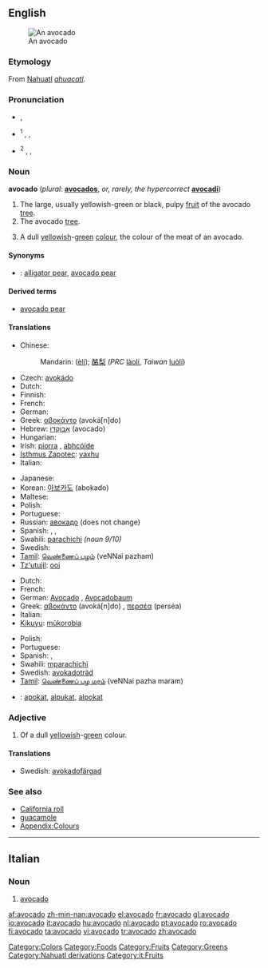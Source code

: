 {{wikipedia}}
{{wikibooks|cookbook=avocado}}
{{also|Avocado}}
==English==
[[Image:Avocado.jpeg|thumb|An avocado]]

===Etymology===
From [[Nahuatl]] ''[[ahuacatl]]''.

===Pronunciation===
* {{a|RP}} {{IPA|/ævəˈkɑːdəʊ/}}, {{SAMPA|/{v@"kA:d@U/}}
* {{a|US}}<sup>1</sup> {{enPR|ăvəkäʹdō}}, {{IPA|/ævəˈkɑdoʊ/}}, {{SAMPA|/{v@"kAdoU/}}
* {{a|US}}<sup>2</sup> {{enPR|ävəkäʹdō}}, {{IPA|/ɑvəˈkɑdoʊ/}}, {{SAMPA|/Av@"kAdoU/}}
*: {{rhymes|ɑːdəʊ}}

===Noun===
'''avocado''' (''plural:'' '''[[avocados]]''', ''or, rarely, the hypercorrect'' '''[[avocadi]]''')

# The large, usually yellowish-green or black, pulpy [[fruit]] of the avocado [[tree]].
# The avocado [[tree]].
# {{colour}} A dull [[yellowish]]-[[green]] [[colour]], the colour of the meat of an avocado.
#: {{colour panel|avocado|6D6937}}

====Synonyms====
* {{italbrac|fruit}}: [[alligator pear]], [[avocado pear]]

====Derived terms====
* [[avocado pear]]

====Translations====
{{trans-top|fruit}}
* Chinese:
*: Mandarin: {{zh-ts|鱷梨|鳄梨}} ([[èlí]]); [[酪梨]] (''PRC'' [[làolí]], ''Taiwan'' [[luòlí]])
* Czech: [[avokádo]] {{n}}
* Dutch: {{t+|nl|avocado|m}}
* Finnish: {{t+|fi|avokado}}
* French: {{t+|fr|avocat|m}}
* German: {{t+|de|Avocado|f}}
* Greek: [[αβοκάντο]] (avoká[n]do) {{n}}
* Hebrew: [[אבוקדו|אָבוֹקָדוֹ]] (avocado) {{m}}
* Hungarian: {{t+|hu|avokádó}}
* Irish: [[piorra]] {{f}}, [[abhcóide]]
* [[Isthmus Zapotec]]: [[yaxhu]]
* Italian: {{t+|it|avocado|m}}
{{trans-mid}}
* Japanese: {{t-|ja|アボカド|tr=abokado|sc=Jpan}}
* Korean: [[아보카도]] (abokado)
* Maltese: {{t-|mt|avokado|m|xs=Maltese}}
* Polish: {{t-|pl|awokado|n}}
* Portuguese: {{t+|pt|abacate|m}}
* Russian: [[авокадо]] {{n}} (does not change)
* Spanish: {{t+|es|aguacate|m}}, {{t+|es|palta|f}} {{italbrac|Argentina|Bolivia|Chile|Ecuador|Paraguay|Uruguay}}, {{t-|es|cura|f}} {{italbrac|Colombia|dated - current usage : aguacate}}
* Swahili: [[parachichi]] ''(noun 9/10)''
* Swedish: {{t-|sv|avokado}}
* [[Tamil]]: [[வெண்ணைப் பழம்]] (veNNai pazham)
* [[Tz'utujil]]: [[ooj]]
{{trans-bottom}}

{{trans-top|tree}}
* Dutch: {{t+|nl|avocadoboom|m}}
* French: {{t+|fr|avocatier|m}}
* German: [[Avocado]] {{f}}, [[Avocadobaum]] {{m}}
* Greek: [[αβοκάντο]] (avoká[n]do) {{n}}, [[περσέα]] (perséa) {{m}}
* Italian: {{t+|it|avocado|m}}
* [[Kikuyu]]: [[mûkorobia]]
{{trans-mid}}
* Polish: {{t-|pl|awokado|n}}
* Portuguese: {{t+|pt|abacateiro|m}}
* Spanish: {{t+|es|aguacate|m}}, {{t-|es|palto|m}}
* Swahili: [[mparachichi]]
* Swedish: [[avokadoträd]] {{n}}
* [[Tamil]]: [[வெண்ணைப் பழ மரம்]] (veNNai pazha maram)
{{trans-bottom}}

{{trans-top|colour}}
{{trans-mid}}
{{trans-bottom}}

{{checktrans-top}}
<!--Remove this section once all of the translations below have been moved into the tables above.-->
* {{ttbc|Indonesian}}: [[apokat]], [[alpukat]], [[alpokat]]
{{checktrans-bottom}}

===Adjective===
{{en-adj|-}}

# {{colour}} Of a dull [[yellowish]]-[[green]] colour.

====Translations====
{{trans-top|Avocado-coloured}}
* Swedish: [[avokadofärgad]]
{{trans-mid}}
{{trans-bottom}}

===See also===
* [[California roll]]
* [[guacamole]]
* [[Appendix:Colours]]

[[Category:Colors]]
[[Category:Foods]]
[[Category:Fruits]]
[[Category:Greens]]
[[Category:Nahuatl derivations]]

----

==Italian==

===Noun===
{{it-noun|avocad|m|o|i}}

# [[#English|avocado]]

[[Category:it:Fruits]]

[[af:avocado]]
[[zh-min-nan:avocado]]
[[el:avocado]]
[[fr:avocado]]
[[gl:avocado]]
[[io:avocado]]
[[it:avocado]]
[[hu:avocado]]
[[nl:avocado]]
[[pt:avocado]]
[[ro:avocado]]
[[fi:avocado]]
[[ta:avocado]]
[[vi:avocado]]
[[tr:avocado]]
[[zh:avocado]]